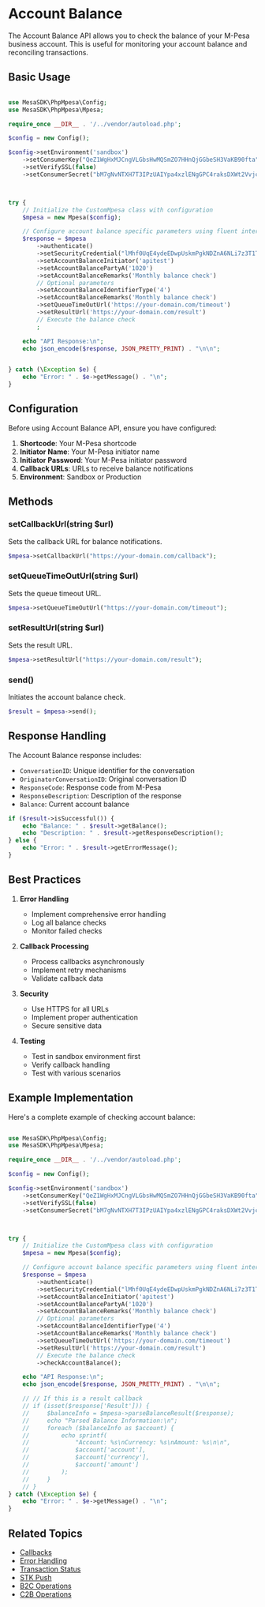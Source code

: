 # Account Balance

The Account Balance API allows you to check the balance of your M-Pesa business account. This is useful for monitoring your account balance and reconciling transactions.

## Basic Usage

```php

use MesaSDK\PhpMpesa\Config;
use MesaSDK\PhpMpesa\Mpesa;

require_once __DIR__ . '/../vendor/autoload.php';

$config = new Config();

$config->setEnvironment('sandbox')
    ->setConsumerKey("QeZ1WgHxMJCngVLGbsHwMQSmZO7HHnQjGGbeSH3VaKB90fta")
    ->setVerifySSL(false)
    ->setConsumerSecret("bM7gNvNTXH7T3IPzUAIYpa4xzlENgGPC4raksDXWt2VvjcquzgD80P3G6cM01BEv");



try {
    // Initialize the CustomMpesa class with configuration
    $mpesa = new Mpesa($config);

    // Configure account balance specific parameters using fluent interface
    $response = $mpesa
        ->authenticate()
        ->setSecurityCredential("lMhf0UqE4ydeEDwpUskmPgkNDZnA6NLi7z3T1TQuWCkH3/ScW8pRRnobq/AcwFvbC961+zDMgOEYGm8Oivb7L/7Y9ED3lhR7pJvnH8B1wYis5ifdeeWI6XE2NSq8X1Tc7QB9Dg8SlPEud3tgloB2DlT+JIv3ebIl/J/8ihGVrq499bt1pz/EA2nzkCtGeHRNbEDxkqkEnbioV0OM//0bv4K++XyV6jUFlIIgkDkmcK6aOU8mPBHs2um9aP+Y+nTJaa6uHDudRFg0+3G6gt1zRCPs8AYbts2IebseBGfZKv5K6Lqk9/W8657gEkrDZE8Mi78MVianqHdY/8d6D9KKhw==")
        ->setAccountBalanceInitiator('apitest')
        ->setAccountBalancePartyA('1020')
        ->setAccountBalanceRemarks('Monthly balance check')
        // Optional parameters
        ->setAccountBalanceIdentifierType('4')
        ->setAccountBalanceRemarks('Monthly balance check')
        ->setQueueTimeOutUrl('https://your-domain.com/timeout')
        ->setResultUrl('https://your-domain.com/result')
        // Execute the balance check
        ;

    echo "API Response:\n";
    echo json_encode($response, JSON_PRETTY_PRINT) . "\n\n";


} catch (\Exception $e) {
    echo "Error: " . $e->getMessage() . "\n";
}
```

## Configuration

Before using Account Balance API, ensure you have configured:

1. **Shortcode**: Your M-Pesa shortcode
2. **Initiator Name**: Your M-Pesa initiator name
3. **Initiator Password**: Your M-Pesa initiator password
4. **Callback URLs**: URLs to receive balance notifications
5. **Environment**: Sandbox or Production

## Methods

### setCallbackUrl(string $url)

Sets the callback URL for balance notifications.

```php
$mpesa->setCallbackUrl("https://your-domain.com/callback");
```

### setQueueTimeOutUrl(string $url)

Sets the queue timeout URL.

```php
$mpesa->setQueueTimeOutUrl("https://your-domain.com/timeout");
```

### setResultUrl(string $url)

Sets the result URL.

```php
$mpesa->setResultUrl("https://your-domain.com/result");
```

### send()

Initiates the account balance check.

```php
$result = $mpesa->send();
```

## Response Handling

The Account Balance response includes:

- `ConversationID`: Unique identifier for the conversation
- `OriginatorConversationID`: Original conversation ID
- `ResponseCode`: Response code from M-Pesa
- `ResponseDescription`: Description of the response
- `Balance`: Current account balance

```php
if ($result->isSuccessful()) {
    echo "Balance: " . $result->getBalance();
    echo "Description: " . $result->getResponseDescription();
} else {
    echo "Error: " . $result->getErrorMessage();
}
```

## Best Practices

1. **Error Handling**

   - Implement comprehensive error handling
   - Log all balance checks
   - Monitor failed checks

2. **Callback Processing**

   - Process callbacks asynchronously
   - Implement retry mechanisms
   - Validate callback data

3. **Security**

   - Use HTTPS for all URLs
   - Implement proper authentication
   - Secure sensitive data

4. **Testing**
   - Test in sandbox environment first
   - Verify callback handling
   - Test with various scenarios

## Example Implementation

Here's a complete example of checking account balance:

```php

use MesaSDK\PhpMpesa\Config;
use MesaSDK\PhpMpesa\Mpesa;

require_once __DIR__ . '/../vendor/autoload.php';

$config = new Config();

$config->setEnvironment('sandbox')
    ->setConsumerKey("QeZ1WgHxMJCngVLGbsHwMQSmZO7HHnQjGGbeSH3VaKB90fta")
    ->setVerifySSL(false)
    ->setConsumerSecret("bM7gNvNTXH7T3IPzUAIYpa4xzlENgGPC4raksDXWt2VvjcquzgD80P3G6cM01BEv");



try {
    // Initialize the CustomMpesa class with configuration
    $mpesa = new Mpesa($config);

    // Configure account balance specific parameters using fluent interface
    $response = $mpesa
        ->authenticate()
        ->setSecurityCredential("lMhf0UqE4ydeEDwpUskmPgkNDZnA6NLi7z3T1TQuWCkH3/ScW8pRRnobq/AcwFvbC961+zDMgOEYGm8Oivb7L/7Y9ED3lhR7pJvnH8B1wYis5ifdeeWI6XE2NSq8X1Tc7QB9Dg8SlPEud3tgloB2DlT+JIv3ebIl/J/8ihGVrq499bt1pz/EA2nzkCtGeHRNbEDxkqkEnbioV0OM//0bv4K++XyV6jUFlIIgkDkmcK6aOU8mPBHs2um9aP+Y+nTJaa6uHDudRFg0+3G6gt1zRCPs8AYbts2IebseBGfZKv5K6Lqk9/W8657gEkrDZE8Mi78MVianqHdY/8d6D9KKhw==")
        ->setAccountBalanceInitiator('apitest')
        ->setAccountBalancePartyA('1020')
        ->setAccountBalanceRemarks('Monthly balance check')
        // Optional parameters
        ->setAccountBalanceIdentifierType('4')
        ->setAccountBalanceRemarks('Monthly balance check')
        ->setQueueTimeOutUrl('https://your-domain.com/timeout')
        ->setResultUrl('https://your-domain.com/result')
        // Execute the balance check
        ->checkAccountBalance();

    echo "API Response:\n";
    echo json_encode($response, JSON_PRETTY_PRINT) . "\n\n";

    // // If this is a result callback
    // if (isset($response['Result'])) {
    //     $balanceInfo = $mpesa->parseBalanceResult($response);
    //     echo "Parsed Balance Information:\n";
    //     foreach ($balanceInfo as $account) {
    //         echo sprintf(
    //             "Account: %s\nCurrency: %s\nAmount: %s\n\n",
    //             $account['account'],
    //             $account['currency'],
    //             $account['amount']
    //         );
    //     }
    // }
} catch (\Exception $e) {
    echo "Error: " . $e->getMessage() . "\n";
}
```

## Related Topics

- [Callbacks](/callbacks)
- [Error Handling](/error-handling)
- [Transaction Status](/transaction-status)
- [STK Push](/stk-push)
- [B2C Operations](/b2c)
- [C2B Operations](/c2b)
